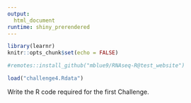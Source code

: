 ```yaml
---
output: 
  html_document
runtime: shiny_prerendered
---
```

<script src="https://cdn.jsdelivr.net/npm/iframe-resizer/js/iframeResizer.contentWindow.min.js" type="text/javascript"></script>

```r
library(learnr)
knitr::opts_chunk$set(echo = FALSE)
```

```r
#remotes::install_github("mblue9/RNAseq-R@test_website")
```

```r
load("challenge4.Rdata")
```

Write the R code required for the first Challenge.

```r
```
